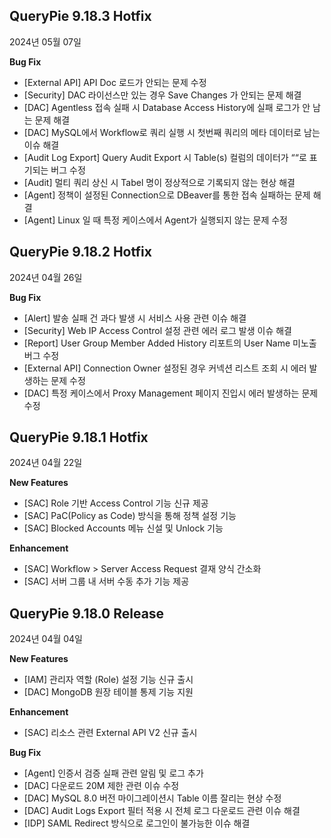 ## QueryPie 9.18.3 Hotfix
2024년 05월 07일



**Bug Fix**

* [External API] API Doc 로드가 안되는 문제 수정
* [Security] DAC 라이선스만 있는 경우 Save Changes 가 안되는 문제 해결
* [DAC] Agentless 접속 실패 시 Database Access History에 실패 로그가 안 남는 문제 해결
* [DAC] MySQL에서 Workflow로 쿼리 실행 시 첫번째 쿼리의 메타 데이터로 남는 이슈 해결
* [Audit Log Export] Query Audit Export 시 Table(s) 컬럼의 데이터가 ““로 표기되는 버그 수정 
* [Audit] 멀티 쿼리 상신 시 Tabel 명이 정상적으로 기록되지 않는 현상 해결 
* [Agent] 정책이 설정된 Connection으로 DBeaver를 통한 접속 실패하는 문제 해결 
* [Agent] Linux 일 때 특정 케이스에서 Agent가 실행되지 않는 문제 수정



## QueryPie 9.18.2 Hotfix
2024년 04월 26일



**Bug Fix**

* [Alert] 발송 실패 건 과다 발생 시 서비스 사용 관련 이슈 해결
* [Security] Web IP Access Control 설정 관련 에러 로그 발생 이슈 해결
* [Report] User Group Member Added History 리포트의 User Name 미노출 버그 수정 
* [External API] Connection Owner 설정된 경우 커넥션 리스트 조회 시 에러 발생하는 문제 수정 
* [DAC] 특정 케이스에서 Proxy Management 페이지 진입시 에러 발생하는 문제 수정



## QueryPie 9.18.1 Hotfix
2024년 04월 22일



**New Features**

* [SAC] Role 기반 Access Control 기능 신규 제공 
* [SAC] PaC(Policy as Code) 방식을 통해 정책 설정 기능 
* [SAC] Blocked Accounts 메뉴 신설 및 Unlock 기능 



**Enhancement**

* [SAC] Workflow &gt; Server Access Request 결재 양식 간소화 
* [SAC] 서버 그룹 내 서버 수동 추가 기능 제공 



## QueryPie 9.18.0 Release
2024년 04월 04일



**New Features**

* [IAM] 관리자 역할 (Role) 설정 기능 신규 출시 
* [DAC] MongoDB 원장 테이블 통제 기능 지원 



**Enhancement**

* [SAC] 리소스 관련 External API V2 신규 출시



**Bug Fix**

* [Agent] 인증서 검증 실패 관련 알림 및 로그 추가 
* [DAC] 다운로드 20M 제한 관련 이슈 수정
* [DAC] MySQL 8.0 버전 마이그레이션시 Table 이름 잘리는 현상 수정
* [DAC] Audit Logs Export 필터 적용 시 전체 로그 다운로드 관련 이슈 해결
* [IDP] SAML Redirect 방식으로 로그인이 불가능한 이슈 해결


